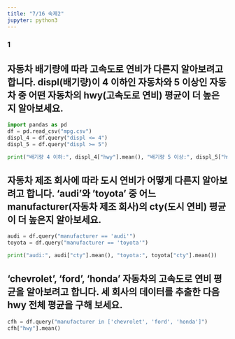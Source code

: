 ```yaml
---
title: "7/16 숙제2"
jupyter: python3
---
```

### 1
## 자동차 배기량에 따라 고속도로 연비가 다른지 알아보려고 합니다. displ(배기량)이 4 이하인 자동차와 5 이상인 자동차 중 어떤 자동차의 hwy(고속도로 연비) 평균이 더 높은지 알아보세요.

```python
import pandas as pd
df = pd.read_csv("mpg.csv")
displ_4 = df.query("displ <= 4")
displ_5 = df.query("displ >= 5")

print("배기량 4 이하:", displ_4["hwy"].mean(), "배기량 5 이상:", displ_5["hwy"].mean())
```


## 자동차 제조 회사에 따라 도시 연비가 어떻게 다른지 알아보려고 합니다. 'audi'와 'toyota' 중 어느 manufacturer(자동차 제조 회사)의 cty(도시 연비) 평균이 더 높은지 알아보세요.

```python
audi = df.query("manufacturer == 'audi'")
toyota = df.query("manufacturer == 'toyota'")

print("audi:", audi["cty"].mean(), "toyota:", toyota["cty"].mean())
```

## 'chevrolet', 'ford', 'honda' 자동차의 고속도로 연비 평균을 알아보려고 합니다. 세 회사의 데이터를 추출한 다음 hwy 전체 평균을 구해 보세요.

```python
cfh = df.query("manufacturer in ['chevrolet', 'ford', 'honda']")
cfh["hwy"].mean()
```

